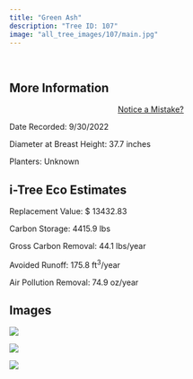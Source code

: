 ```yaml
---
title: "Green Ash"
description: "Tree ID: 107"
image: "all_tree_images/107/main.jpg"
---
```


<br>

## **More Information**
::: column-margin
<center><a class="button" href="https://forms.gle/W6f5nwYxrM33hF4f7">Notice a Mistake?</a></center>
:::


Date Recorded:  9/30/2022

Diameter at Breast Height:  37.7  inches

Planters:  Unknown

## **i-Tree Eco Estimates**


 Replacement Value: $ 13432.83

 Carbon Storage:  4415.9  lbs

 Gross Carbon Removal:  44.1  lbs/year

 Avoided Runoff:  175.8  ft<sup>3</sup>/year

 Air Pollution Removal:  74.9  oz/year

## **Images**


 ![](all_tree_images/107/IMG_6679.jpg)

 ![](all_tree_images/107/IMG_6680.jpg)

 ![](all_tree_images/107/main.jpg)
